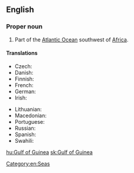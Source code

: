 ==English==
{{wikipedia}}

===Proper noun===
{{en-proper noun|head=[[gulf|Gulf]] [[of]] [[Guinea]]}}

# Part of the [[Atlantic Ocean]] southwest of [[Africa]].

====Translations====
{{trans-top|part of the Atlantic Ocean}}
* Czech: {{t+|cs|Guinejský záliv|m}}
* Danish: {{t|da|Guineabugten}}
* Finnish: {{t|fi|Guineanlahti}}
* French: {{t|fr|Golfe de Guinée|m}}
* German: {{t|de|Golf von Guinea|m}}
* Irish: {{t|ga|Murascaill na Guine|f}}
{{trans-mid}}
* Lithuanian: {{t|lt|Gvinėjos įlanka}}
* Macedonian: {{t|mk|Гвинејски Залив|m|tr=Gvínejski Záliv|sc=Cyrl}}
* Portuguese: {{t+|pt|Golfo da Guiné|m}}
* Russian: {{t|ru|Гвине́йский зали́в|m}}
* Spanish: {{t|es|Golfo de Guinea|m}}
* Swahili: {{t|sw|Ghuba ya Guinea}}
{{trans-bottom}}

[[Category:en:Seas]]

[[hu:Gulf of Guinea]]
[[sk:Gulf of Guinea]]